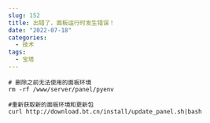 ```yaml
---
slug: 152
title: 出错了，面板运行时发生错误！
date: "2022-07-18"
categories: 
  - 技术
tags: 
  - 宝塔
---
```



```base
# 删除之前无法使用的面板环境
rm -rf /www/server/panel/pyenv

#重新获取新的面板环境和更新包
curl http://download.bt.cn/install/update_panel.sh|bash
```